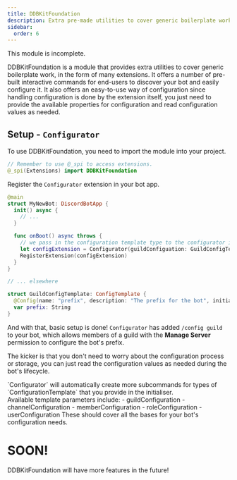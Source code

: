 ```yaml
---
title: DDBKitFoundation
description: Extra pre-made utilities to cover generic boilerplate work
sidebar:
  order: 6
---
```


<Aside type="danger">
  This module is incomplete.
</Aside>

DDBKitFoundation is a module that provides extra utilities to cover generic boilerplate work, in the form of many extensions. 
It offers a number of pre-built interactive commands for end-users to discover your bot and easily configure it.
It also offers an easy-to-use way of configuration since handling configuration is done by the extension itself,
you just need to provide the available properties for configuration and read configuration values as needed.

## Setup - `Configurator`

To use DDBKitFoundation, you need to import the module into your project. 
```swift
// Remember to use @_spi to access extensions.
@_spi(Extensions) import DDBKitFoundation
```

Register the `Configurator` extension in your bot app.
```swift
@main
struct MyNewBot: DiscordBotApp {
  init() async {
    // ...
  }

  func onBoot() async throws {
    // we pass in the configuration template type to the configurator instance
    let configExtension = Configurator(guildConfiguation: GuildConfigTemplate.self)
    RegisterExtension(configExtension)
  }
}

// ... elsewhere

struct GuildConfigTemplate: ConfigTemplate {
  @Config(name: "prefix", description: "The prefix for the bot", initialValue: "!")
  var prefix: String
}
```

And with that, basic setup is done! `Configurator` has added <code type="cmd" >/config guild</code> to your bot,
which allows members of a guild with the **Manage Server** permission to configure the bot's prefix.

The kicker is that you don't need to worry about the configuration process or storage, 
you can just read the configuration values as needed during the bot's lifecycle.

<Aside type="tip">
`Configurator` will automatically create more subcommands for types of `ConfigurationTemplate` that you provide in the initialiser.<br />
Available template parameters include:
- guildConfiguration
- channelConfiguration
- memberConfiguration
- roleConfiguration
- userConfiguration
These should cover all the bases for your bot's configuration needs.
</Aside>



# SOON!

DDBKitFoundation will have more features in the future!
